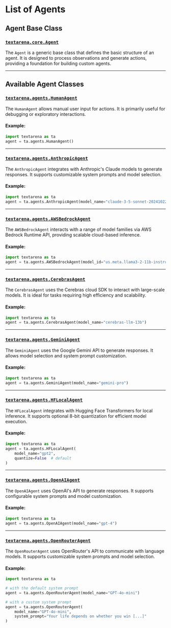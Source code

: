 # List of Agents

## Agent Base Class

### [`textarena.core.Agent`](https://github.com/LeonGuertler/TextArena/blob/main/textarena/core.py#L364)

The `Agent` is a generic base class that defines the basic structure of an agent. It is designed to process observations and generate actions, providing a foundation for building custom agents.

---

## Available Agent Classes

### [`textarena.agents.HumanAgent`](https://github.com/LeonGuertler/TextArena/blob/main/textarena/agents/basic_agents.py#L19)

The `HumanAgent` allows manual user input for actions. It is primarily useful for debugging or exploratory interactions.

#### Example:

```python
import textarena as ta
agent = ta.agents.HumanAgent()
```

---

### [`textarena.agents.AnthropicAgent`](https://github.com/LeonGuertler/TextArena/blob/main/textarena/agents/basic_agents.py#LXX)

The `AnthropicAgent` integrates with Anthropic's Claude models to generate responses. It supports customizable system prompts and model selection.

#### Example:

```python
import textarena as ta
agent = ta.agents.AnthropicAgent(model_name="claude-3-5-sonnet-20241022")
```

---

### [`textarena.agents.AWSBedrockAgent`](https://github.com/LeonGuertler/TextArena/blob/main/textarena/agents/basic_agents.py#LXX)

The `AWSBedrockAgent` interacts with a range of model families via AWS Bedrock Runtime API, providing scalable cloud-based inference.

#### Example:

```python
import textarena as ta
agent = ta.agents.AWSBedrockAgent(model_id="us.meta.llama3-2-11b-instruct-v1:0")
```

---

### [`textarena.agents.CerebrasAgent`](https://github.com/LeonGuertler/TextArena/blob/main/textarena/agents/basic_agents.py#L301)

The `CerebrasAgent` uses the Cerebras cloud SDK to interact with large-scale models. It is ideal for tasks requiring high efficiency and scalability.

#### Example:

```python
import textarena as ta
agent = ta.agents.CerebrasAgent(model_name="cerebras-llm-13b")
```

---

### [`textarena.agents.GeminiAgent`](https://github.com/LeonGuertler/TextArena/blob/main/textarena/agents/basic_agents.py#LXX)

The `GeminiAgent` uses the Google Gemini API to generate responses. It allows model selection and system prompt customization.

#### Example:

```python
import textarena as ta
agent = ta.agents.GeminiAgent(model_name="gemini-pro")
```

---

### [`textarena.agents.HFLocalAgent`](https://github.com/LeonGuertler/TextArena/blob/main/textarena/agents/basic_agents.py#L230)

The `HFLocalAgent` integrates with Hugging Face Transformers for local inference. It supports optional 8-bit quantization for efficient model execution.

#### Example:

```python
import textarena as ta
agent = ta.agents.HFLocalAgent(
    model_name="gpt2",
    quantize=False  # default
)
```

---

### [`textarena.agents.OpenAIAgent`](https://github.com/LeonGuertler/TextArena/blob/main/textarena/agents/basic_agents.py#LXX)

The `OpenAIAgent` uses OpenAI's API to generate responses. It supports configurable system prompts and model customization.

#### Example:

```python
import textarena as ta
agent = ta.agents.OpenAIAgent(model_name="gpt-4")
```

---

### [`textarena.agents.OpenRouterAgent`](https://github.com/LeonGuertler/TextArena/blob/main/textarena/agents/basic_agents.py#L124)

The `OpenRouterAgent` uses OpenRouter's API to communicate with language models. It supports customizable system prompts and model selection.

#### Example:

```python
import textarena as ta

# with the default system prompt
agent = ta.agents.OpenRouterAgent(model_name="GPT-4o-mini")

# with a custom system prompt
agent = ta.agents.OpenRouterAgent(
    model_name="GPT-4o-mini",
    system_prompt="Your life depends on whether you win [...]"
)
```
